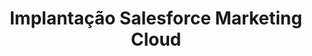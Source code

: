---
title: "Implantação Salesforce Marketing Cloud"
publishedAt: "2025-05-01"
summary: "Projeto de estruturação da ferramenta de CRM visando as funcionalidade e redução dos custos de disparo."
team:
  - name: "Hugo Dias"
    role: "Software Engineer"
    avatar: "/images/avatar.jpg"
    linkedIn: "https://www.linkedin.com/company/once-ui/"
  - name: "Pernambucanas"
    role: "Loja"
    avatar: "/images/logo/pnb_logo.png"
  - name: "Salesforce"
    role: "Loja"
    avatar: "/images/logo/salesforce2.png"
---